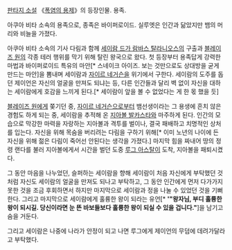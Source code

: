 [[판타지 소설]] 《[[폭염의 용제]]》의 등장인물. 용족.

아쿠아 비타 소속의 용족으로, 종족은 바이퍼로이드. 실루엣은 인간과 닮았지만 뱀의 머리와 비늘을 가졌다.

아쿠아 비타 소속의 기사 다림과 함께 [[세이람 드가 람바스 탈라니오스]]의 구출과 [[블레이즈 원]]의 각종 테러 행위를 막기 위해 탈린 왕국으로 왔다. 첫 등장부터 용족답게 강력한 마법과 바이퍼로이드 특유의 마안[* 스네이크 아이즈. 보는 것만으로도 상대방을 굳게 만드는 마안]을 뽐내며 세이람과 [[자이르 네거슨]]을 위기에서 구한다. 세이람의 도주를 돕던 제이언은 자신의 얼굴을 만져도 되냐는 등, 다른 인간들과 달리 벽 없이 자신을 대하는 세이람에게 호감을 느끼게 된다.[* 세이람이 앞을 볼 수 없었다는 게 한 몫 했을 듯]

[[블레이즈 원]]에게 쫒기던 중, [[자이르 네거슨]]으로부터 뱀선생이라는 그 용생에 흔치 않은 경험도 하게 되는 중, 세이람을 추적해 온 [[지아볼 발카스타]]와 마주하게 된다. 인간의 모습으로 막강한 마력을 자랑하는 지아볼과 격투를 벌이나, 결국 패배하고 치명적인 상처를 입는다. 자신을 위해 목숨을 버리려는 다림을 구하기 위해[* 이미 노년의 나이에 든 자신을 위해 젊은 다림이 죽어선 안된다는 생각을 가졌다.] 마지막 힘을 짜내어 땅의 정령 랜다를 불러 지아볼에게서 시간을 벌던 도중 [[루그 아스탈]]이 도착, 지아볼을 패퇴시켰다.

그 동안 마음을 나누었던, 슬퍼하는 세이람을 향해 세이람이 처음 자신에게 부탁했던 것처럼 자신도 세이람의 얼굴을 만져도 되나고 부탁하고, 그 동안 인간에게 먼저 다가가지 못한 것을 조금 후회하면서 하지만 마지막으로 세이람과 정을 나눌 수 있었던 것을 기뻐한다. 그리고 마지막으로 세이람에게 훌륭한 왕이 되라는 유언[* ''''"왕자님, 부디 훌륭한 왕이 되시길. 당신이라면 눈 뜬 바보들보다 훌륭한 왕이 되실 수 있을 겁니다."''']을 남기고 숨을 거둔다.

그리고 세이람은 나중에 나라가 안정이 되고 나면 루그에게 제이언의 무덤에 데려가달라고 부탁했다.
